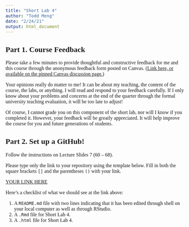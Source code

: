 ```yaml
---
title: "Short Lab 4"
author: "Todd Meng"
date: "2/24/21"
output: html_document
---
```


<!--- Begin styling code. --->
<style type="text/css">
/* Whole document: */
body{
  font-family: "Palatino Linotype", "Book Antiqua", Palatino, serif;
  font-size: 12pt;
}
h1.title {
  font-size: 38px;
  text-align: center;
}
h4.author {
  font-size: 18px;
  text-align: center;
}
h4.date {
  font-size: 18px;
  text-align: center;
}
</style>
<!--- End styling code. --->


## Part 1. Course Feedback

Please take a few minutes to provide thoughtful and constructive feedback for me and this course through the anonymous feedback form posted on Canvas. ([Link here, or available on the pinned Canvas discussion page.](https://canvas.uw.edu/courses/1402432/discussion_topics/5737404))

Your opinions really do matter to me! It can be about my teaching, the content of the course, the labs, or anything. 
I will read and respond to your feedback carefully.
If I only know about your problems and concerns at the end of the quarter through the formal university teaching evaluation, it will be too late to adjust!

Of course, I cannot grade you on this component of the short lab, nor will I know if you completed it. However, your feedback will be greatly appreciated.
It will help improve the course for you and future generations of students.

## Part 2. Set up a GitHub!

Follow the instructions on Lecture Slides 7 (60 -- 68).

Please type only the link to your repository using the template below. Fill in both the square brackets `[]` and the parentheses `()` with your link.


[YOUR LINK HERE](YOUR LINK HERE)

Here's a checklist of what we should see at the link above:

1. A `README.md` file with two lines indicating that it has been edited through shell on your local computer as well as through RStudio.
2. A `.Rmd` file for Short Lab 4.
3. A `.html` file for Short Lab 4.
